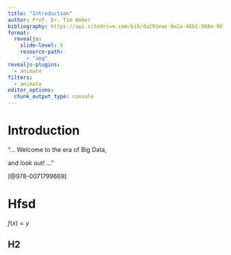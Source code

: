 ```yaml
---
title: "Introduction"
author: Prof. Dr. Tim Weber
bibliography: https://api.citedrive.com/bib/da291eae-8e2a-46b1-968e-0b79af55f87a/references.bib?x=eyJpZCI6ICJkYTI5MWVhZS04ZTJhLTQ2YjEtOTY4ZS0wYjc5YWY1NWY4N2EiLCAidXNlciI6ICI1NjQ5IiwgInNpZ25hdHVyZSI6ICI2ZDMyODMxM2QzZDQ3NmE3MGM4MDc5MzJiNzE1NjkzNjJmYmZjODYyNGMzNmJjNDBkMDk3Njk5N2RmZjQ5MTg5In0=/bibliography.bib
format:
  revealjs:
    slide-level: 5
    resource-path: 
      - "img"
revealjs-plugins:
  - animate
filters: 
  - animate
editor_options: 
  chunk_output_type: console
---
```


# Introduction

::: {.r-fit-text .v-c}

"... Welcome to the era of Big Data, 

::: {.fragment}

and look out! ..." 

:::

[@978-0071799669]

:::

# Hfsd

$f(x) = y$

## H2






